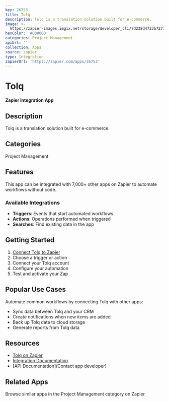 ```yaml
---
key: 26753
title: Tolq
description: Tolq is a translation solution built for e-commerce.
image: >-
  https://zapier-images.imgix.net/storage/developer_cli/7d238d4723b7277b41f3ac511c6080e6.png?auto=format%2Ccompress&ixlib=python-3.0.0&q=50
hexColor: '#000000'
categories: Project Management
apiUrl: ''
collection: Apps
source: zapier
type: Integration
zapierUrl: 'https://zapier.com/apps/26753'
---
```

# Tolq

**Zapier Integration App**

## Description

Tolq is a translation solution built for e-commerce.

## Categories

Project Management

## Features

This app can be integrated with 7,000+ other apps on Zapier to automate workflows without code.

### Available Integrations

- **Triggers**: Events that start automated workflows
- **Actions**: Operations performed when triggered
- **Searches**: Find existing data in the app

## Getting Started

1. [Connect Tolq to Zapier](https://zapier.com/apps/26753)
2. Choose a trigger or action
3. Connect your Tolq account
4. Configure your automation
5. Test and activate your Zap

## Popular Use Cases

Automate common workflows by connecting Tolq with other apps:

- Sync data between Tolq and your CRM
- Create notifications when new items are added
- Back up Tolq data to cloud storage
- Generate reports from Tolq data

## Resources

- [Tolq on Zapier](https://zapier.com/apps/26753)
- [Integration Documentation](https://zapier.com/apps/26753/integrations)
- [API Documentation](Contact app developer)

## Related Apps

Browse similar apps in the Project Management category on Zapier.
